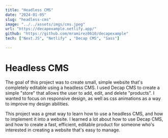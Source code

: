 ```yaml
---
title: "Headless CMS"
date: "2024-01-05"
slug: "headless-cms"
image: "../../assets/imgs/cms.jpeg"
url: "https://decapexample.netlify.app/"
github: "https://github.com/mramirez0610/decapexample"
tech: ["Next.JS", "Netlify" , "Decap CMS", "Sass"]

---
```


# Headless CMS

The goal of this project was to create small, simple website that's completely editable using a headless CMS. I used Decap CMS to create a simple "store" that allows the user to add, edit, and delete "products". I wanted to focus on responsive design, as well as css animations as a way to improve my design abilities.

This project was a great way to learn how to use a headless CMS, and how to implement it into a website. I learned a lot about how to use Decap CMS, and how to create a fast, efficient, editable product for someone who's interested in creating a website that's easy to manage.

